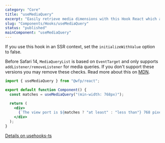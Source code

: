 ```yaml
---
category: "Core"
title: "useMediaQuery"
excerpt: "Easily retrieve media dimensions with this Hook React which also works onResize."
slug: "Components/Hooks/useMediaQuery"
status: "published"
mainComponent: "useMediaQuery"
---
```


If you use this hook in an SSR context, set the `initializeWithValue` option to false.

Before Safari 14, `MediaQueryList` is based on `EventTarget` and only supports `addListener/removeListener` for media queries. If you don't support these versions you may remove these checks. Read more about this on [MDN](https://developer.mozilla.org/en-US/docs/Web/API/MediaQueryList/addListener).

```jsx
import { useMediaQuery } from "@wfp/react";

export default function Component() {
  const matches = useMediaQuery("(min-width: 768px)");

  return (
    <div>
      {`The view port is ${matches ? "at least" : "less than"} 768 pixels wide`}
    </div>
  );
}
```

[Details on usehooks-ts](https://usehooks-ts.com/react-hook/use-media-query)
